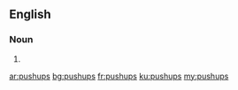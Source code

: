 ==English==

===Noun===
{{head|en}}

# {{plural of|pushup}}

[[ar:pushups]]
[[bg:pushups]]
[[fr:pushups]]
[[ku:pushups]]
[[my:pushups]]
